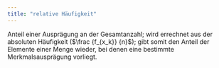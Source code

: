 ```yaml
---
title: "relative Häufigkeit"
---
```


Anteil einer Ausprägung an der Gesamtanzahl; wird errechnet aus der absoluten Häufigkeit ($\frac {f_{x_k}} {n}$); gibt somit den Anteil der Elemente einer Menge wieder, bei denen eine bestimmte Merkmalsausprägung vorliegt.



